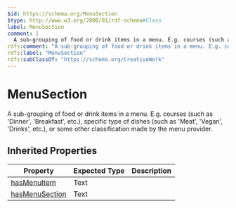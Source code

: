 ```yaml
---
$id: https://schema.org/MenuSection
$type: http://www.w3.org/2000/01/rdf-schema#Class
label: MenuSection
comment: |
  A sub-grouping of food or drink items in a menu. E.g. courses (such as 'Dinner', 'Breakfast', etc.), specific type of dishes (such as 'Meat', 'Vegan', 'Drinks', etc.), or some other classification made by the menu provider.
rdfs:comment: "A sub-grouping of food or drink items in a menu. E.g. courses (such as 'Dinner', 'Breakfast', etc.), specific type of dishes (such as 'Meat', 'Vegan', 'Drinks', etc.), or some other classification made by the menu provider."
rdfs:label: "MenuSection"
rdfs:subClassOf: "https://schema.org/CreativeWork"
---
```


# MenuSection

A sub-grouping of food or drink items in a menu. E.g. courses (such as 'Dinner', 'Breakfast', etc.), specific type of dishes (such as 'Meat', 'Vegan', 'Drinks', etc.), or some other classification made by the menu provider.

## Inherited Properties

| Property | Expected Type | Description |
| --- | --- | --- |
| [hasMenuItem](https://schema.org/hasMenuItem) | Text |  |
| [hasMenuSection](https://schema.org/hasMenuSection) | Text |  |
